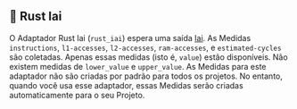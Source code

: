 
## 🦀 Rust Iai

O Adaptador Rust Iai (`rust_iai`) espera uma saída [Iai](https://github.com/bheisler/iai).
As Medidas `instructions`, `l1-accesses`, `l2-accesses`, `ram-accesses`, e `estimated-cycles` são coletadas.
Apenas essas medidas (isto é, `value`) estão disponíveis. Não existem medidas de `lower_value` e `upper_value`.
As Medidas para este adaptador não são criadas por padrão para todos os projetos.
No entanto, quando você usa esse adaptador, essas Medidas serão criadas automaticamente para o seu Projeto.

<CargoRustIai />